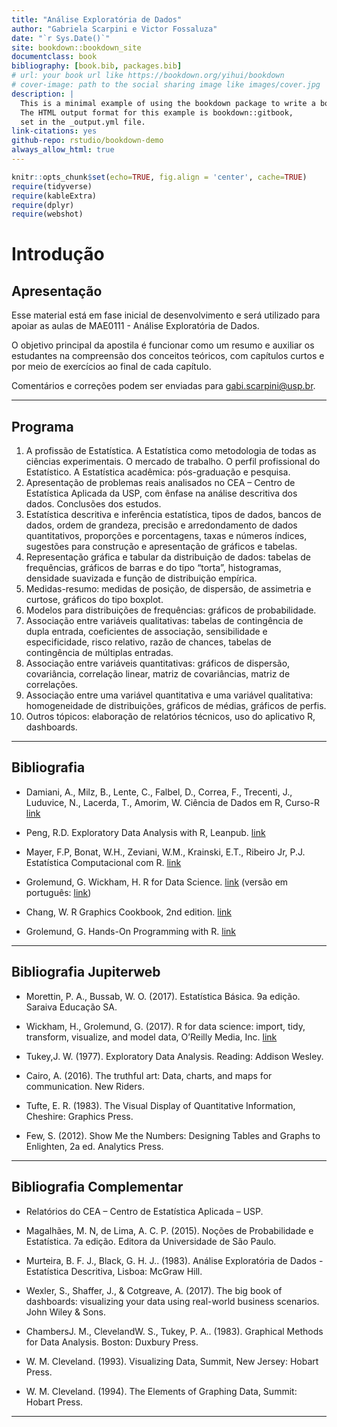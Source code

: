 ```yaml
--- 
title: "Análise Exploratória de Dados"
author: "Gabriela Scarpini e Victor Fossaluza"
date: "`r Sys.Date()`"
site: bookdown::bookdown_site
documentclass: book
bibliography: [book.bib, packages.bib]
# url: your book url like https://bookdown.org/yihui/bookdown
# cover-image: path to the social sharing image like images/cover.jpg
description: |
  This is a minimal example of using the bookdown package to write a book.
  The HTML output format for this example is bookdown::gitbook,
  set in the _output.yml file.
link-citations: yes
github-repo: rstudio/bookdown-demo
always_allow_html: true
---
```


```r
knitr::opts_chunk$set(echo=TRUE, fig.align = 'center', cache=TRUE)
require(tidyverse)
require(kableExtra)
require(dplyr)
require(webshot)
```


# Introdução {#intro}

## Apresentação

Esse material está em fase inicial de desenvolvimento e será utilizado para apoiar as aulas de MAE0111 - Análise Exploratória de Dados. 

O objetivo principal da apostila é funcionar como um resumo e auxiliar os estudantes na compreensão dos conceitos teóricos, com capítulos curtos e por meio de exercícios ao final de cada capítulo.

Comentários e correções podem ser enviadas para [gabi.scarpini@usp.br](gabi.scarpini@usp.br).

---

## Programa

1. A profissão de Estatística. A Estatística como metodologia de todas as ciências experimentais. O mercado de trabalho. O perfil profissional do Estatístico. A Estatística acadêmica: pós-graduação e pesquisa.
2. Apresentação de problemas reais analisados no CEA – Centro de Estatística Aplicada da USP, com ênfase na análise descritiva dos dados. Conclusões dos estudos.
3. Estatística descritiva e inferência estatística, tipos de dados, bancos de dados, ordem de grandeza, precisão e arredondamento de dados quantitativos, proporções e porcentagens, taxas e números índices, sugestões para construção e apresentação de gráficos e tabelas.
4. Representação gráfica e tabular da distribuição de dados: tabelas de frequências, gráficos de barras e do tipo “torta”, histogramas, densidade suavizada e função de distribuição empírica.
5. Medidas-resumo: medidas de posição, de dispersão, de assimetria e curtose, gráficos do tipo boxplot.
6. Modelos para distribuições de frequências: gráficos de probabilidade.
7. Associação entre variáveis qualitativas: tabelas de contingência de dupla entrada, coeficientes de associação, sensibilidade e especificidade, risco relativo, razão de chances, tabelas de contingência de múltiplas entradas.
8. Associação entre variáveis quantitativas: gráficos de dispersão, covariância, correlação linear, matriz de covariâncias, matriz de correlações.
9. Associação entre uma variável quantitativa e uma variável qualitativa: homogeneidade de distribuições, gráficos de médias, gráficos de perfis.
10. Outros tópicos: elaboração de relatórios técnicos, uso do aplicativo R, dashboards.

---

## Bibliografia

- Damiani, A., Milz, B., Lente, C., Falbel, D., Correa, F., Trecenti, J., Luduvice, N., Lacerda, T., Amorim, W. Ciência de Dados em R, Curso-R [link](https://livro.curso-r.com/)

- Peng, R.D. Exploratory Data Analysis with R, Leanpub. [link](https://bookdown.org/rdpeng/exdata/)

- Mayer, F.P, Bonat, W.H., Zeviani, W.M., Krainski, E.T., Ribeiro Jr, P.J. Estatística Computacional com R. [link](http://cursos.leg.ufpr.br/ecr/index.html)

- Grolemund, G. Wickham, H. R for Data Science. [link](https://r4ds.hadley.nz/) (versão em português: [link](https://pt.r4ds.hadley.nz/))

- Chang, W. R Graphics Cookbook, 2nd edition. [link](Chang, W. R Graphics Cookbook, 2nd edition.)

- Grolemund, G. Hands-On Programming with R. [link](https://jjallaire.github.io/hopr/)

---

## Bibliografia Jupiterweb

- Morettin, P. A., Bussab, W. O. (2017). Estatística Básica. 9a edição. Saraiva Educação SA.

- Wickham, H., Grolemund, G. (2017). R for data science: import, tidy, transform, visualize, and model data, O’Reilly Media, Inc. [link](https://r4ds.hadley.nz/)

- Tukey,J. W. (1977). Exploratory Data Analysis. Reading: Addison Wesley.

- Cairo, A. (2016). The truthful art: Data, charts, and maps for communication. New Riders.

- Tufte, E. R. (1983). The Visual Display of Quantitative Information, Cheshire: Graphics Press.

- Few, S. (2012). Show Me the Numbers: Designing Tables and Graphs to Enlighten, 2a ed. Analytics Press.

---

## Bibliografia Complementar

- Relatórios do CEA – Centro de Estatística Aplicada – USP.

- Magalhães, M. N, de Lima, A. C. P. (2015). Noções de Probabilidade e Estatística. 7a edição. Editora da Universidade de São Paulo.

- Murteira, B. F. J., Black, G. H. J.. (1983). Análise Exploratória de Dados - Estatística Descritiva, Lisboa: McGraw Hill.

- Wexler, S., Shaffer, J., & Cotgreave, A. (2017). The big book of dashboards: visualizing your data using real-world business scenarios. John Wiley & Sons.

- ChambersJ. M., ClevelandW. S., Tukey, P. A.. (1983). Graphical Methods for Data Analysis. Boston: Duxbury Press.

- W. M. Cleveland. (1993). Visualizing Data, Summit, New Jersey: Hobart Press.

- W. M. Cleveland. (1994). The Elements of Graphing Data, Summit: Hobart Press.

<!-- ```{r include=FALSE} -->
<!-- # automatically create a bib database for R packages -->
<!-- knitr::write_bib(c( -->
<!--   .packages(), 'bookdown', 'knitr', 'rmarkdown' -->
<!-- ), 'packages.bib') -->
<!-- ``` -->

---


